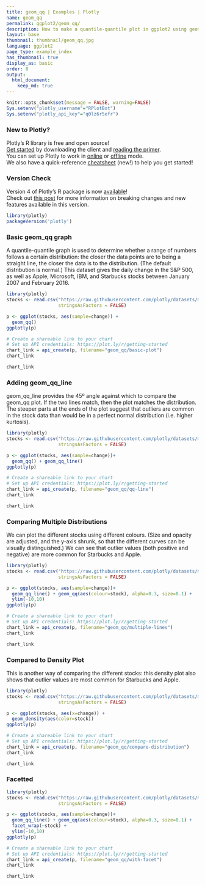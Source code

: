 ```yaml
---
title: geom_qq | Examples | Plotly
name: geom_qq
permalink: ggplot2/geom_qq/
description: How to make a quantile-quantile plot in ggplot2 using geom\_qq and geom\_qq\_line.
layout: base
thumbnail: thumbnail/geom_qq.jpg
language: ggplot2
page_type: example_index
has_thumbnail: true
display_as: basic
order: 8
output:
  html_document:
    keep_md: true
---
```


```r
knitr::opts_chunk$set(message = FALSE, warning=FALSE)
Sys.setenv("plotly_username"="RPlotBot")
Sys.setenv("plotly_api_key"="q0lz6r5efr")
```

### New to Plotly?

Plotly's R library is free and open source!<br>
[Get started](https://plot.ly/r/getting-started/) by downloading the client and [reading the primer](https://plot.ly/r/getting-started/).<br>
You can set up Plotly to work in [online](https://plot.ly/r/getting-started/#hosting-graphs-in-your-online-plotly-account) or [offline](https://plot.ly/r/offline/) mode.<br>
We also have a quick-reference [cheatsheet](https://images.plot.ly/plotly-documentation/images/r_cheat_sheet.pdf) (new!) to help you get started!

### Version Check

Version 4 of Plotly's R package is now [available](https://plot.ly/r/getting-started/#installation)!<br>
Check out [this post](http://moderndata.plot.ly/upgrading-to-plotly-4-0-and-above/) for more information on breaking changes and new features available in this version.

```r
library(plotly)
packageVersion('plotly')
```

### Basic geom\_qq graph
A quantile-quantile graph is used to determine whether a range of numbers follows a certain distribution: the closer the data points are to being a straight line, the closer the data is to the distribution. (The default distribution is normal.) This dataset gives the daily change in the S&P 500, as well as Apple, Microsoft, IBM, and Starbucks stocks between January 2007 and February 2016.

```r
library(plotly)
stocks <- read.csv("https://raw.githubusercontent.com/plotly/datasets/master/stockdata2.csv",
                   stringsAsFactors = FALSE)

p <- ggplot(stocks, aes(sample=change)) +
  geom_qq()
ggplotly(p)

# Create a shareable link to your chart
# Set up API credentials: https://plot.ly/r/getting-started
chart_link = api_create(p, filename="geom_qq/basic-plot")
chart_link
```

```r
chart_link
```

### Adding geom\_qq\_line
geom\_qq\_line provides the 45º angle against which to compare the geom\_qq plot. If the two lines match, then the plot matches the distribution. The steeper parts at the ends of the plot suggest that outliers are common in the stock data than would be in a perfect normal distribution (i.e. higher kurtosis).

```r
library(plotly)
stocks <- read.csv("https://raw.githubusercontent.com/plotly/datasets/master/stockdata2.csv",
                   stringsAsFactors = FALSE)

p <- ggplot(stocks, aes(sample=change))+
  geom_qq() + geom_qq_line()
ggplotly(p)

# Create a shareable link to your chart
# Set up API credentials: https://plot.ly/r/getting-started
chart_link = api_create(p, filename="geom_qq/qq-line")
chart_link
```

```r
chart_link
```

### Comparing Multiple Distributions
We can plot the different stocks using different colours. (Size and opacity are adjusted, and the y-axis shrunk, so that the different curves can be visually distinguished.) We can see that outlier values (both positive and negative) are more common for Starbucks and Apple.

```r
library(plotly)
stocks <- read.csv("https://raw.githubusercontent.com/plotly/datasets/master/stockdata2.csv",
                   stringsAsFactors = FALSE)

p <- ggplot(stocks, aes(sample=change))+
  geom_qq_line() + geom_qq(aes(colour=stock), alpha=0.3, size=0.1) + 
  ylim(-10,10)
ggplotly(p)

# Create a shareable link to your chart
# Set up API credentials: https://plot.ly/r/getting-started
chart_link = api_create(p, filename="geom_qq/multiple-lines")
chart_link
```

```r
chart_link
```

### Compared to Density Plot
This is another way of comparing the different stocks: this density plot also shows that outlier values are most common for Starbucks and Apple.

```r
library(plotly)
stocks <- read.csv("https://raw.githubusercontent.com/plotly/datasets/master/stockdata2.csv",
                   stringsAsFactors = FALSE)

p <- ggplot(stocks, aes(x=change)) +
  geom_density(aes(color=stock))
ggplotly(p)

# Create a shareable link to your chart
# Set up API credentials: https://plot.ly/r/getting-started
chart_link = api_create(p, filename="geom_qq/compare-distribution")
chart_link
```

```r
chart_link
```

### Facetted

```r
library(plotly)
stocks <- read.csv("https://raw.githubusercontent.com/plotly/datasets/master/stockdata2.csv",
                   stringsAsFactors = FALSE)

p <- ggplot(stocks, aes(sample=change))+
  geom_qq_line() + geom_qq(aes(colour=stock), alpha=0.3, size=0.1) +
  facet_wrap(~stock) +
  ylim(-10,10)
ggplotly(p)

# Create a shareable link to your chart
# Set up API credentials: https://plot.ly/r/getting-started
chart_link = api_create(p, filename="geom_qq/with-facet")
chart_link
```

```r
chart_link
```
